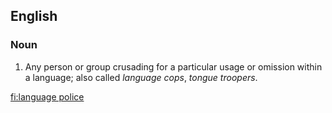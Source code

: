 ==English==

===Noun===
{{infl|en|noun|head=[[language]] [[police]]}}

# Any person or group crusading for a particular usage or omission within a language; also called ''language cops'', ''tongue troopers''.

[[fi:language police]]